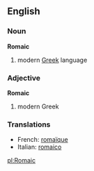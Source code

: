 ==English==
===Noun===
'''Romaic'''

# modern [[Greek]] language

===Adjective===
'''Romaic'''

# modern Greek

===Translations===
*French: [[romaïque]]
*Italian: [[romaico]]

[[pl:Romaic]]